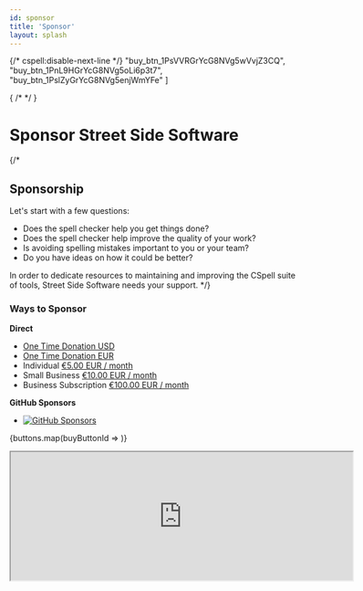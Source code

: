 ```yaml
---
id: sponsor
title: 'Sponsor'
layout: splash
---
```



<head>
    <script async src="https://js.stripe.com/v3/buy-button.js"></script>
</head>

{/* cspell:disable-next-line */}
"buy_btn_1PsVVRGrYcG8NVg5wVvjZ3CQ",
"buy_btn_1PnL9HGrYcG8NVg5oLi6p3t7",
"buy_btn_1PslZyGrYcG8NVg5enjWmYFe"
]

{ /*
*/
}

# Sponsor Street Side Software

{/*

## Sponsorship

Let's start with a few questions:

-   Does the spell checker help you get things done?
-   Does the spell checker help improve the quality of your work?
-   Is avoiding spelling mistakes important to you or your team?
-   Do you have ideas on how it could be better?

In order to dedicate resources to maintaining and improving the CSpell suite of tools, Street Side Software needs your support.
*/}

### Ways to Sponsor

**Direct**

-   [One Time Donation USD](https://donate.stripe.com/cN201Z4Nn9mi4Ao8wA)
-   [One Time Donation EUR](https://donate.stripe.com/aEUaGDcfP6a6c2Q9AB)
-   Individual [€5.00 EUR / month](https://buy.stripe.com/3cs5mj6Vvcyu3wk9AD)
-   Small Business [€10.00 EUR / month](https://buy.stripe.com/28ocOLenXdCy1oc6oo)
-   Business Subscription [€100.00 EUR / month](https://buy.stripe.com/8wM01Z0x7cyu5Es9AC)

**GitHub Sponsors**

-   [![GitHub Sponsors](https://img.shields.io/badge/-black?style=social&logo=githubsponsors&label=GitHub%20Sponsor%3A%20Street%20Side%20Software)](https://github.com/sponsors/streetsidesoftware)

{buttons.map(buyButtonId => <StripeBuyButton buyButtonId={buyButtonId} />)}

<iframe
    src="https://github.com/sponsors/streetsidesoftware/card"
    title="Sponsor streetsidesoftware"
    height="225"
    width="600"
    style={{ border: 0 }}
></iframe>
